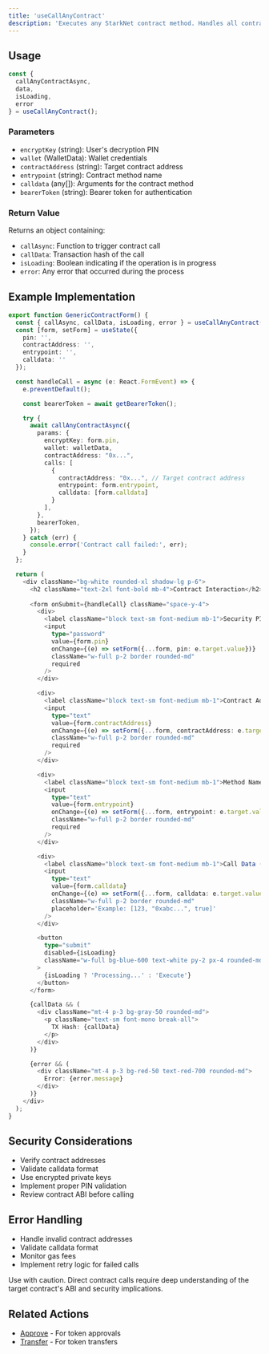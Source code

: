 ```yaml
---
title: 'useCallAnyContract'
description: 'Executes any StarkNet contract method. Handles all contract interactions not covered by specific hooks.'
---
```


## Usage

```typescript
const {
  callAnyContractAsync,
  data,
  isLoading, 
  error 
} = useCallAnyContract();

```

### Parameters

- `encryptKey` (string): User's decryption PIN
- `wallet` (WalletData): Wallet credentials
- `contractAddress` (string): Target contract address
- `entrypoint` (string): Contract method name
- `calldata` (any[]): Arguments for the contract method
- `bearerToken` (string): Bearer token for authentication

### Return Value

Returns an object containing:

- `callAsync`: Function to trigger contract call
- `callData`: Transaction hash of the call
- `isLoading`: Boolean indicating if the operation is in progress
- `error`: Any error that occurred during the process

## Example Implementation

```typescript
export function GenericContractForm() {
  const { callAsync, callData, isLoading, error } = useCallAnyContract();
  const [form, setForm] = useState({
    pin: '',
    contractAddress: '',
    entrypoint: '',
    calldata: ''
  });

  const handleCall = async (e: React.FormEvent) => {
    e.preventDefault();

    const bearerToken = await getBearerToken();

    try {
      await callAnyContractAsync({
        params: {
          encryptKey: form.pin,
          wallet: walletData, 
          contractAddress: "0x...", 
          calls: [
            {
              contractAddress: "0x...", // Target contract address
              entrypoint: form.entrypoint, 
              calldata: [form.calldata] 
            }
          ],
        },
        bearerToken,
      });
    } catch (err) {
      console.error('Contract call failed:', err);
    }
  };

  return (
    <div className="bg-white rounded-xl shadow-lg p-6">
      <h2 className="text-2xl font-bold mb-4">Contract Interaction</h2>
      
      <form onSubmit={handleCall} className="space-y-4">
        <div>
          <label className="block text-sm font-medium mb-1">Security PIN</label>
          <input
            type="password"
            value={form.pin}
            onChange={(e) => setForm({...form, pin: e.target.value})}
            className="w-full p-2 border rounded-md"
            required
          />
        </div>

        <div>
          <label className="block text-sm font-medium mb-1">Contract Address</label>
          <input
            type="text"
            value={form.contractAddress}
            onChange={(e) => setForm({...form, contractAddress: e.target.value})}
            className="w-full p-2 border rounded-md"
            required
          />
        </div>

        <div>
          <label className="block text-sm font-medium mb-1">Method Name</label>
          <input
            type="text"
            value={form.entrypoint}
            onChange={(e) => setForm({...form, entrypoint: e.target.value})}
            className="w-full p-2 border rounded-md"
            required
          />
        </div>

        <div>
          <label className="block text-sm font-medium mb-1">Call Data (JSON array)</label>
          <input
            type="text"
            value={form.calldata}
            onChange={(e) => setForm({...form, calldata: e.target.value})}
            className="w-full p-2 border rounded-md"
            placeholder='Example: [123, "0xabc...", true]'
          />
        </div>

        <button 
          type="submit" 
          disabled={isLoading}
          className="w-full bg-blue-600 text-white py-2 px-4 rounded-md hover:bg-blue-700 disabled:bg-gray-400"
        >
          {isLoading ? 'Processing...' : 'Execute'}
        </button>
      </form>

      {callData && (
        <div className="mt-4 p-3 bg-gray-50 rounded-md">
          <p className="text-sm font-mono break-all">
            TX Hash: {callData}
          </p>
        </div>
      )}

      {error && (
        <div className="mt-4 p-3 bg-red-50 text-red-700 rounded-md">
          Error: {error.message}
        </div>
      )}
    </div>
  );
}
```

## Security Considerations

- Verify contract addresses
- Validate calldata format
- Use encrypted private keys
- Implement proper PIN validation
- Review contract ABI before calling

## Error Handling

- Handle invalid contract addresses
- Validate calldata format
- Monitor gas fees
- Implement retry logic for failed calls

<Warning>
  Use with caution. Direct contract calls require deep understanding of the target contract's ABI and security implications.
</Warning>

## Related Actions

- [Approve](/api-reference/hooks/use-approve) - For token approvals
- [Transfer](/api-reference/hooks/use-transfer) - For token transfers
